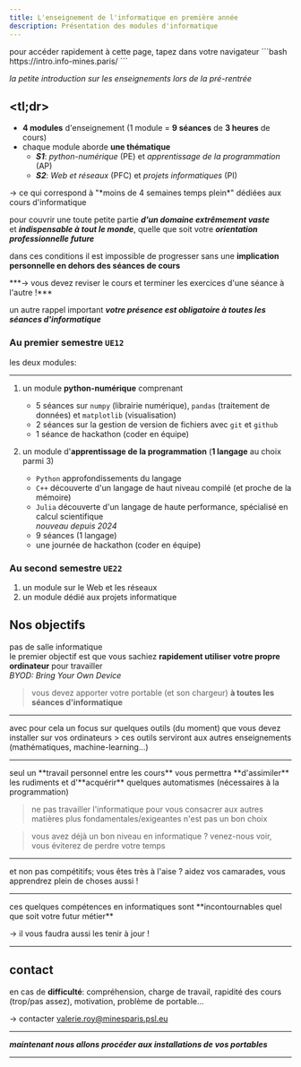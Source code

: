 ```yaml
---
title: L'enseignement de l'informatique en première année
description: Présentation des modules d'informatique
---
```



<SidebarToggle />


<Admonition title="pour démarrer" type="tip">
pour accéder rapidement à cette page, tapez dans votre navigateur
```bash
https://intro.info-mines.paris/
```
</Admonition>

*la petite introduction sur les enseignements lors de la pré-rentrée*

## &lt;tl;dr>

- **4 modules** d'enseignement (1 module = **9 séances** de **3 heures** de cours)
- chaque module aborde **une thématique**
  - ***S1***: *python-numérique* (PE) et *apprentissage de la programmation* (AP)
  - ***S2***: *Web et réseaux* (PFC) et *projets informatiques* (PI)

<Admonition title="très peu de temps" type="caution">
→ ce qui correspond à "*moins de 4 semaines temps plein*" dédiées aux cours d'informatique
</Admonition>

pour couvrir une toute petite partie ***d'un domaine extrêmement vaste***  
et ***indispensable à tout le monde***, quelle que soit votre ***orientation professionnelle future***

dans ces conditions il est impossible de progresser sans une **implication personnelle en dehors des séances de cours**

<Admonition title="il faut réviser !" type="caution">
***→  vous devez reviser le cours et terminer les exercices d'une séance à l'autre !***
</Admonition>

un autre rappel important ***votre présence est obligatoire à toutes les séances d'informatique***

### Au premier semestre `UE12`

les deux modules:

----------
<Steps>

1. un module **python-numérique** comprenant
   * 5 séances sur `numpy` (librairie numérique), `pandas` (traitement de données) et `matplotlib` (visualisation)  
   * 2 séances sur la gestion de version de fichiers avec `git` et `github`  
   * 1 séance de hackathon (coder en équipe)

2. un module d'**apprentissage de la programmation** (**1 langage** au choix parmi 3)
     * `Python` approfondissements du langage
     * `C++` découverte d'un langage de haut niveau compilé (et proche de la mémoire)
     * `Julia` découverte d'un langage de haute performance, spécialisé en calcul scientifique  
    *nouveau depuis 2024*
   * 9 séances (1 langage)
   * une journée de hackathon (coder en équipe)

</Steps>

### Au second semestre `UE22`

<Steps>

1. un module sur le Web et les réseaux
2. un module dédié aux projets informatique

</Steps>

## Nos objectifs

<Admonition title="prise d'autonomie dans l'utilisation des ressources digitales">

pas de salle informatique  
le premier objectif est que vous sachiez **rapidement utiliser votre propre ordinateur** pour travailler  
*BYOD: Bring Your Own Device*

> vous devez apporter votre portable (et son chargeur) **à toutes les séances d'informatique**
</Admonition>

----

<Admonition title="prise d'autonomie dans le numérique et la programmation">
avec pour cela un focus sur quelques outils (du moment)  
que vous devez installer sur vos ordinateurs
> ces outils serviront aux autres enseignements (mathématiques, machine-learning...)
</Admonition>

----

<Admonition title="nos cours sont introductifs">
seul un **travail personnel entre les cours** vous permettra **d'assimiler** les rudiments  
et d'**acquérir** quelques automatismes (nécessaires à la programmation)

> ne pas travailler l'informatique pour vous consacrer aux autres matières plus fondamentales/exigeantes n'est pas un bon choix

> vous avez déjà un bon niveau en informatique ? venez-nous voir, vous éviterez de perdre votre temps
</Admonition>

----

<Admonition title="les cours sont coopératifs">
et non pas compétitifs; vous êtes très à l'aise ? aidez vos camarades, vous apprendrez plein de choses aussi !
</Admonition>

----

<Admonition title="mise à jour" type="caution">
ces quelques compétences en informatiques sont **incontournables quel que soit votre futur métier**  

→ il vous faudra aussi les tenir à jour !
</Admonition>

----

## contact

en cas de **difficulté**: compréhension, charge de travail, rapidité des cours (trop/pas assez), motivation, problème de portable...

→ contacter valerie.roy@minesparis.psl.eu


----------

***maintenant nous allons procéder aux installations de vos portables***

----------
